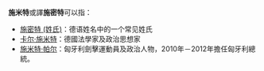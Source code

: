 '''施米特'''或譯'''施密特'''可以指：

*[[施密特_(姓氏)|施密特 (姓氏)]]：德语姓名中的一个常见姓氏
*[[卡尔·施米特|卡尔·施米特]]：德國法學家及政治思想家
*[[施米特·帕尔|施米特·帕尔]]：匈牙利劍擊運動員及政治人物，2010年－2012年擔任匈牙利總統。

{{disambig|cat=三字人名消歧义}}